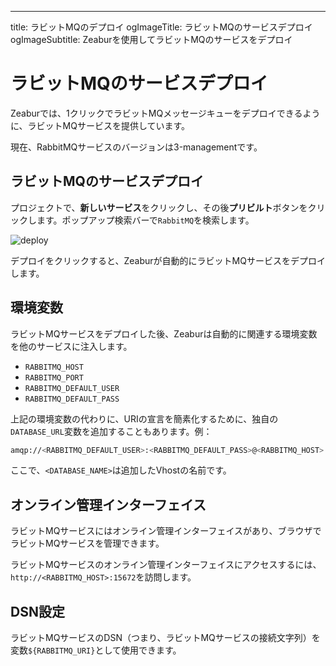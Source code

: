 ---
title: ラビットMQのデプロイ
ogImageTitle: ラビットMQのサービスデプロイ
ogImageSubtitle: Zeaburを使用してラビットMQのサービスをデプロイ



# ラビットMQのサービスデプロイ

Zeaburでは、1クリックでラビットMQメッセージキューをデプロイできるように、ラビットMQサービスを提供しています。

<Callout type="info" emoji="ℹ️">
    現在、RabbitMQサービスのバージョンは3-managementです。
</Callout>

## ラビットMQのサービスデプロイ

プロジェクトで、**新しいサービス**をクリックし、その後**プリビルト**ボタンをクリックします。ポップアップ検索バーで`RabbitMQ`を検索します。

![deploy](/deploy/common/select-service.en-US.png)

デプロイをクリックすると、Zeaburが自動的にラビットMQサービスをデプロイします。

## 環境変数

ラビットMQサービスをデプロイした後、Zeaburは自動的に関連する環境変数を他のサービスに注入します。

- `RABBITMQ_HOST`
- `RABBITMQ_PORT`
- `RABBITMQ_DEFAULT_USER`
- `RABBITMQ_DEFAULT_PASS`

上記の環境変数の代わりに、URIの宣言を簡素化するために、独自の`DATABASE_URL`変数を追加することもあります。例：

```bash
amqp://<RABBITMQ_DEFAULT_USER>:<RABBITMQ_DEFAULT_PASS>@<RABBITMQ_HOST>:<RABBITMQ_PORT>/<DATABASE_NAME>
```

ここで、`<DATABASE_NAME>`は追加したVhostの名前です。

## オンライン管理インターフェイス

ラビットMQサービスにはオンライン管理インターフェイスがあり、ブラウザでラビットMQサービスを管理できます。

ラビットMQサービスのオンライン管理インターフェイスにアクセスするには、`http://<RABBITMQ_HOST>:15672`を訪問します。

## DSN設定

ラビットMQサービスのDSN（つまり、ラビットMQサービスの接続文字列）を変数`${RABBITMQ_URI}`として使用できます。